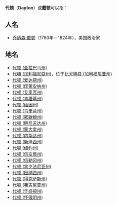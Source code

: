 {{noteTA
|1=zh-hk:愛荷華;zh-cn:艾奥瓦;zh-tw:愛荷華;zh-hant:愛荷華;
}}
'''代顿'''（'''Dayton'''）或'''戴顿'''可以指：

==人名==
*[[乔纳森·戴顿|乔纳森·戴顿]]（1760年－1824年），美国政治家

==地名==
* [[代顿_(亚拉巴马州)|代顿 (亚拉巴马州)]]
* [[代頓_(加利福尼亞州)|代頓 (加利福尼亞州)]]，位于[[比尤特县_(加利福尼亚州)|比尤特县 (加利福尼亚州)]]
* [[代顿_(爱达荷州)|代顿 (爱达荷州)]]
* [[代顿_(印第安纳州)|代顿 (印第安纳州)]]
* [[代顿_(艾奥瓦州)|代顿 (艾奥瓦州)]]
* [[代顿_(肯塔基州)|代顿 (肯塔基州)]]
* [[代顿_(缅因州)|代顿 (缅因州)]]
* [[代顿_(马里兰州)|代顿 (马里兰州)]]
* [[代顿_(密歇根州)|代顿 (密歇根州)]]
* [[代顿_(明尼苏达州)|代顿 (明尼苏达州)]]
* [[代顿_(蒙大拿州)|代顿 (蒙大拿州)]]
* [[代顿_(内华达州)|代顿 (内华达州)]]
* [[代顿_(新泽西州)|代顿 (新泽西州)]]
* [[代顿_(纽约州)|代顿 (纽约州)]]
* [[代顿_(俄亥俄州)|代顿 (俄亥俄州)]]
* [[代顿_(俄勒冈州)|代顿 (俄勒冈州)]]
* [[代顿_(宾夕法尼亚州)|代顿 (宾夕法尼亚州)]]
* [[代顿_(田纳西州)|代顿 (田纳西州)]]
* [[代顿_(得克萨斯州)|代顿 (得克萨斯州)]]
* [[代顿_(弗吉尼亚州)|代顿 (弗吉尼亚州)]]
* [[代顿_(华盛顿州)|代顿 (华盛顿州)]]
* [[代顿_(怀俄明州)|代顿 (怀俄明州)]]

{{disambig|D|Cat=二字地名消歧义}}